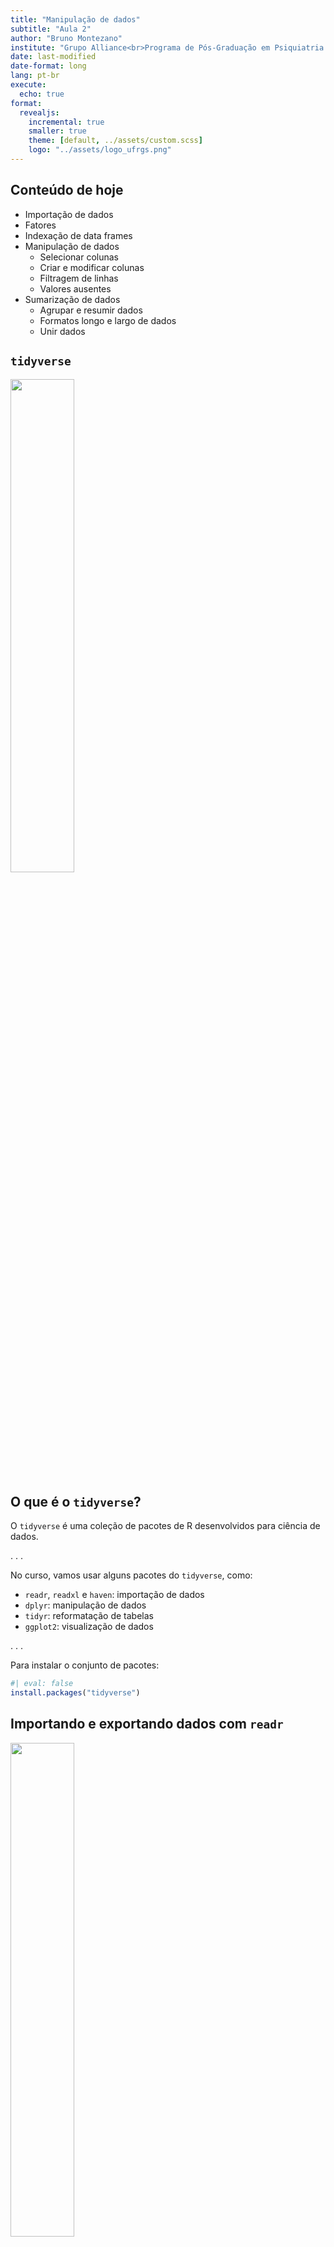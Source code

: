 ```yaml
---
title: "Manipulação de dados"
subtitle: "Aula 2"
author: "Bruno Montezano"
institute: "Grupo Alliance<br>Programa de Pós-Graduação em Psiquiatria e Ciências do Comportamento<br>Universidade Federal do Rio Grande do Sul"
date: last-modified
date-format: long
lang: pt-br
execute:
  echo: true
format:
  revealjs:
    incremental: true
    smaller: true
    theme: [default, ../assets/custom.scss]
    logo: "../assets/logo_ufrgs.png"
---
```


## Conteúdo de hoje

- Importação de dados
- Fatores
- Indexação de data frames
- Manipulação de dados
  - Selecionar colunas
  - Criar e modificar colunas
  - Filtragem de linhas
  - Valores ausentes
- Sumarização de dados
  - Agrupar e resumir dados
  - Formatos longo e largo de dados
  - Unir dados
  
## `tidyverse`

![](../assets/logo_tidyverse.png){fig-align="center" width=45%}

## O que é o `tidyverse`?

O `tidyverse` é uma coleção de pacotes de R desenvolvidos para ciência de dados.

. . .

No curso, vamos usar alguns pacotes do `tidyverse`, como:

- `readr`, `readxl` e `haven`: importação de dados
- `dplyr`: manipulação de dados
- `tidyr`: reformatação de tabelas
- `ggplot2`: visualização de dados

. . .

Para instalar o conjunto de pacotes:

```r
#| eval: false
install.packages("tidyverse")
```

## Importando e exportando dados com `readr`

![](../assets/logo_readr.png){fig-align="center" width=45%}

## Caminhos

Um passo essencial na importação de dados é saber onde está o arquivo a ser importado.

. . .

Toda função vai exigir um **caminho**, ou seja, uma **string** que representa
o endereço do arquivo no computador.

. . .

Há duas formas de passar o caminho ao R: através de um **caminho absoluto**
ou **caminho relativo**.

. . .

Antes, vamos entender o que é o **diretório de trabalho**.

## Diretório de trabalho

O diretório de trabalho (*working directory*) é a pasta na qual o R vai
buscar os arquivos ao lê-los ou salvá-los.

. . .

Podemos descobrir que pasta é essa através da função `getwd()`:

```r
getwd()
```

A função retorna uma string com o caminho do seu diretório de trabalho.

. . .

O diretório de trabalho pode ser modificado através da função `setwd()`:

```r
#| eval: false
setwd("/home/bruno/Documents/Projects/Thesis")
```

## Caminhos absolutos

Caminhos absolutos são aqueles que iniciam na pasta raíz do seu computador.

. . .

Este é o caminho absoluto onde os slides desta aula foram produzidos:

```
"/home/bruno/dox/projects/r-workshop/slides/2_manipulacao"
```

. . .

Em computadores com Windows pode ter uma cara parecida com esta:

```
"C:/Users/Bruno/Documents/Projects/Thesis"
```

. . .

Na maioria dos casos, caminhos absolutos são **má prática**, pois deixam
o código irreprodutível. Se você trocar de computador ou passar o script para
outra pessoa rodar, o código não vai funcionar, pois o caminho absoluto para o
arquivo muito provavelmente será diferente.

## Caminhos relativos

Caminhos relativos são aqueles que iniciam no diretório de trabalho da sua
sessão.

. . .

O diretório de trabalho da sessão usada para produzir os slides é a pasta
`r-workshop`. Olhem o caminho absoluto no slide anterior. Logo, o caminho
relativo para a pasta onde os slides foram produzidos seria apenas
`slides/2_manipulacao`.

. . .

Trabalhar com **projetos no RStudio** ajuda bastante o uso de caminhos
relativos, pois nos incentiva a colocar todos os arquivos da análise dentro da
pasta do projeto. Projetos podem ser criados em *Arquivo > Novo Projeto...*

. . .

Assim, se você usar apenas caminhos relativos e compartilhar a pasta do projeto
com alguém, todos os caminhos existentes nos códigos continuarão a funcionar em
qualquer computador!

## Arquivos de texto delimitados

Uma das formas mais comuns de armazenar dados é em um arquivo de texto delimitado,
como por exemplo: valores separados por vírgula (**.csv**) ou valores separados
por tabulação (**.csv**).

:::: {.columns}

::: {.column width="50%"}
Aqui estão dados em **.csv**:

```
"id","diagnostico","sexo","idade"
001,"thb","masculino",34
002,"tdm","feminino",25
003,"tdm","masculino",19
004,"thb","feminino",31
005,"tdm","feminino",24
006,"thb","masculino",21
```
:::

::: {.column width="50%"}
E aqui estão dados em **.tsv**:

```
"id"	"diagnostico"	"sexo"	"idade"
001	"thb"	"masculino"	34
002	"tdm"	"feminino"	25
003	"tdm"	"masculino"	19
004	"thb"	"feminino"	31
005	"tdm"	"feminino"	24
006	"thb"	"masculino"	21
```

:::

::::

. . .

Ou poderíamos ter um arquivo em **.txt** separado por barras, por exemplo:

```
"id"/"diagnostico"/"sexo"/"idade"
001/"thb"/"masculino"/34
002/"tdm"/"feminino"/25
003/"tdm"/"masculino"/19
004/"thb"/"feminino"/31
005/"tdm"/"feminino"/24
006/"thb"/"masculino"/21
```


## `readr`


O pacote `readr` possui várias funções para carregar arquivos de texto delimitados:
`read_csv()`, `read_csv2()`, `read_tsv()` e `read_delim()`.

. . .

`readr` possui algumas vantagens:

- É mais rápido!
- Trabalha melhor com data e hora
- Barra de progresso para arquivos grandes

. . .

Também podemos exportar dados em `.csv`, por exemplo:

```r
#| eval: false
library(dados)
library(readr)

write_csv(
  x = pixar_bilheteria,
  file = "/home/bruno/tmp/dados_bilheteria.csv"
)
```

## `haven` e `readxl`

Na saúde, é comum trabalhar com dados provenientes de outros softwares.

. . .

Podemos usar algumas funções dos pacotes `haven` e `readxl` para lê-los:

- Arquivos do SPSS: `read_spss()` do pacote `haven`
- Arquivos do SAS: `read_sas()` do pacote `haven`
- Arquivos do Stata: `read_stata()` do pacote `haven`
- Arquivos do Excel: `read_xlsx()` do pacote `readxl`

. . .

Da mesma forma, podemos exportar dados em `.sav` (formato do SPSS):

```r
#| eval: false
library(dados)
library(haven)

write_sav(
  data = pixar_bilheteria,
  path = "/home/bruno/tmp/dados_bilheteria.sav"
)

```

## Pacote `dplyr`

![](../assets/logo_dplyr.png){fig-align="center" width=45%}

## `dplyr`

O pacote `dplyr` provê um conjunto de funções que nos ajudam nos problemas
mais comuns em manipulação de dados.

- `mutate()`: Adicionar ou modificar variáveis
- `select()`: Selecionar variáveis (colunas)
- `filter()`: Selecionar observações (linhas)
- `summarise()`: Reduzir múltiplos valores a um único resumo
- `arrange()`: Reordenar as observações (linhas)

. . .

O `dplyr` possibilita o uso da função `group_by()` para performar as operações
de forma agrupada.

. . .

Vamos ver cada uma destas funções separadamente.